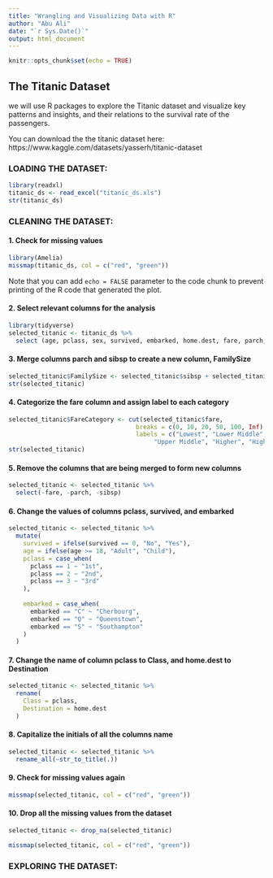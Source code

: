 ```yaml
---
title: "Wrangling and Visualizing Data with R"
author: "Abu Ali"
date: "`r Sys.Date()`"
output: html_document
---
```


```r
knitr::opts_chunk$set(echo = TRUE)
```

## The Titanic Dataset

we will use R packages to explore the Titanic dataset and visualize key patterns and insights, and their relations to the survival rate of the passengers. 

You can download the the titanic dataset here: https://www.kaggle.com/datasets/yasserh/titanic-dataset 


### LOADING THE DATASET:
```r
library(readxl)
titanic_ds <- read_excel("titanic_ds.xls")
str(titanic_ds)
```

### CLEANING THE DATASET:

#### 1. Check for missing values
```r
library(Amelia)
missmap(titanic_ds, col = c("red", "green"))
```

Note that you can add `echo = FALSE` parameter to the code chunk to prevent printing of the R code that generated the plot.

#### 2. Select relevant columns for the analysis 

```r
library(tidyverse)
selected_titanic <- titanic_ds %>%
  select (age, pclass, sex, survived, embarked, home.dest, fare, parch, sibsp)
```

#### 3. Merge columns parch and sibsp to create a new column, FamilySize
```r
selected_titanic$FamilySize <- selected_titanic$sibsp + selected_titanic$parch + 1
str(selected_titanic)
```



#### 4. Categorize the fare column and assign label to each category
```r
selected_titanic$FareCategory <- cut(selected_titanic$fare, 
                                   breaks = c(0, 10, 20, 50, 100, Inf), 
                                   labels = c("Lowest", "Lower Middle", 
                                        "Upper Middle", "Higher", "Highest"))
str(selected_titanic)
```

#### 5. Remove the columns that are being merged to form new columns
```r
selected_titanic <- selected_titanic %>% 
  select(-fare, -parch, -sibsp)
```

#### 6. Change the values of columns pclass, survived, and embarked
```r
selected_titanic <- selected_titanic %>%
  mutate(
    survived = ifelse(survived == 0, "No", "Yes"),
    age = ifelse(age >= 18, "Adult", "Child"),
    pclass = case_when(
      pclass == 1 ~ "1st",
      pclass == 2 ~ "2nd",
      pclass == 3 ~ "3rd"
    ),
    
    embarked = case_when(
      embarked == "C" ~ "Cherbourg",
      embarked == "Q" ~ "Queenstown",
      embarked == "S" ~ "Southampton"
    )
  )
```

#### 7. Change the name of column pclass to Class, and home.dest to Destination
```r
selected_titanic <- selected_titanic %>% 
  rename(
    Class = pclass,
    Destination = home.dest
  )
```

#### 8. Capitalize the initials of all the columns name
```r
selected_titanic <- selected_titanic %>% 
  rename_all(~str_to_title(.))
```

#### 9. Check for missing values again
```r
missmap(selected_titanic, col = c("red", "green"))
```

#### 10. Drop all the missing values from the dataset

```r
selected_titanic <- drop_na(selected_titanic)
```

```r
missmap(selected_titanic, col = c("red", "green"))
```

### EXPLORING THE DATASET:

